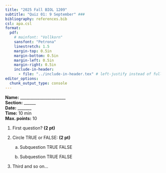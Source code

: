```yaml
---
title: "2025 Fall BIOL 1209"
subtitle: "Quiz 01: 9 September" ###
bibliography: references.bib
csl: apa.csl
format:  
  pdf:
    # mainfont: "Vollkorn"
    sansfont: "Petrona"
    linestretch: 1.5
    margin-top: 0.5in
    margin-bottom: 0.5in
    margin-left: 0.5in
    margin-right: 0.5in
    include-in-header:
      - file: "../include-in-header.tex" # left-justify instead of full-justify
editor_options: 
  chunk_output_type: console
---
```


\vspace{-1cm}

**Name:** _______________________  
**Section:** ______  
**Date:** _______  
**Time:** 10 min  
**Max. points:** 10  

\vspace{1cm}

1. First question? **(2 pt)** \linebreak \linebreak \linebreak

1. Circle TRUE or FALSE: **(2 pt)**

    a. Subquestion \linebreak TRUE \hspace{1cm} FALSE

    a. Subquestion \linebreak TRUE \hspace{1cm} FALSE
    
1. Third and so on...